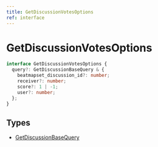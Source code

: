 ```yaml
---
title: GetDiscussionVotesOptions
ref: interface
---
```


# GetDiscussionVotesOptions

```ts
interface GetDiscussionVotesOptions {
  query?: GetDiscussionBaseQuery & {
    beatmapset_discussion_id?: number;
    receiver?: number;
    score?: 1 | -1;
    user?: number;
  };
}
```

## Types

- [GetDiscussionBaseQuery](/references/get-dicussion-base-query)
